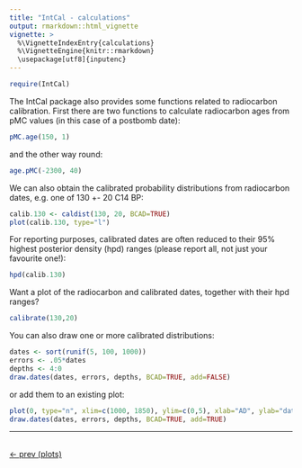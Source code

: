 ```yaml
---
title: "IntCal - calculations"
output: rmarkdown::html_vignette
vignette: >
  %\VignetteIndexEntry{calculations}
  %\VignetteEngine{knitr::rmarkdown}
  \usepackage[utf8]{inputenc}
---
```


```r
require(IntCal)
```

The IntCal package also provides some functions related to radiocarbon calibration. First there are two functions to calculate radiocarbon ages from pMC values (in this case of a postbomb date):

```r
pMC.age(150, 1)
```

and the other way round:

```r
age.pMC(-2300, 40)
```

We can also obtain the calibrated probability distributions from radiocarbon dates, e.g. one of 130 +- 20 C14 BP:

```r
calib.130 <- caldist(130, 20, BCAD=TRUE)
plot(calib.130, type="l")
```

For reporting purposes, calibrated dates are often reduced to their 95% highest posterior density (hpd) ranges (please report all, not just your favourite one!):

```r
hpd(calib.130)
```

Want a plot of the radiocarbon and calibrated dates, together with their hpd ranges?

```r
calibrate(130,20)
```

You can also draw one or more calibrated distributions:

```R
dates <- sort(runif(5, 100, 1000))
errors <- .05*dates
depths <- 4:0
draw.dates(dates, errors, depths, BCAD=TRUE, add=FALSE)
```

or add them to an existing plot:

```R
plot(0, type="n", xlim=c(1000, 1850), ylim=c(0,5), xlab="AD", ylab="dates")
draw.dates(dates, errors, depths, BCAD=TRUE, add=TRUE)
```



***

<br>
[<- prev (plots)](./plots.html)
<br>

